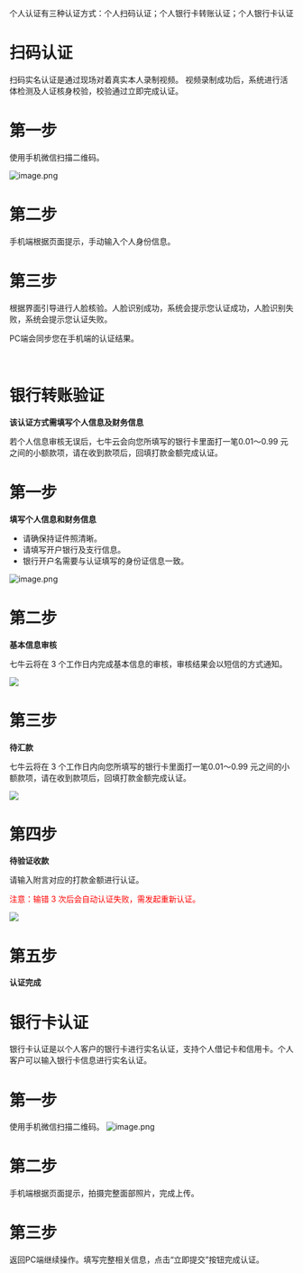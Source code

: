 个人认证有三种认证方式：个人扫码认证；个人银行卡转账认证；个人银行卡认证
# **扫码认证**
扫码实名认证是通过现场对着真实本人录制视频。
视频录制成功后，系统进行活体检测及人证核身校验，校验通过立即完成认证。

# 第一步

使用手机微信扫描二维码。

![image.png](https://dn-odum9helk.qbox.me/FoFwV6B8ms_lq2tR7hKnHyHDvkHZ)


# 第二步

手机端根据页面提示，手动输入个人身份信息。

# 第三步

根据界面引导进行人脸核验。人脸识别成功，系统会提示您认证成功，人脸识别失败，系统会提示您认证失败。

PC端会同步您在手机端的认证结果。

<br>



# **银行转账验证**

**该认证方式需填写个人信息及财务信息**

若个人信息审核无误后，七牛云会向您所填写的银行卡里面打一笔0.01～0.99 元之间的小额款项，请在收到款项后，回填打款金额完成认证。
# 第一步

**填写个人信息和财务信息**

- 请确保持证件照清晰。
- 请填写开户银行及支行信息。
- 银行开户名需要与认证填写的身份证信息一致。

![image.png](https://dn-odum9helk.qbox.me/FnFcQq83mD7lRAwwzV1uRWjnWthb)


# 第二步

**基本信息审核**

七牛云将在 3 个工作日内完成基本信息的审核，审核结果会以短信的方式通知。


![](https://dn-odum9helk.qbox.me/FiH4sAq2CvsESwc8m2YAxqWyyo2I)


# 第三步

**待汇款**

七牛云将在 3 个工作日内向您所填写的银行卡里面打一笔0.01～0.99 元之间的小额款项，请在收到款项后，回填打款金额完成认证。

![](https://dn-odum9helk.qbox.me/Fg3rKQpsh2zDdOw5-iol1w7GlC9J)

# 第四步

**待验证收款**

请输入附言对应的打款金额进行认证。

<font color="red">注意：输错 3 次后会自动认证失败，需发起重新认证。</font>

![](https://dn-odum9helk.qbox.me/FqMGO2o4-3SXiMRH5PfO2dpvNuLs)

# 第五步
**认证完成**
<br>

# **银行卡认证**
银行卡认证是以个人客户的银行卡进行实名认证，支持个人借记卡和信用卡。个人客户可以输入银行卡信息进行实名认证。

# 第一步

使用手机微信扫描二维码。
![image.png](https://dn-odum9helk.qbox.me/Ftoe3u9Qpu9AqeUsZ6SLDr93bqqq)

# 第二步

手机端根据页面提示，拍摄完整面部照片，完成上传。

# 第三步

返回PC端继续操作。填写完整相关信息，点击“立即提交”按钮完成认证。